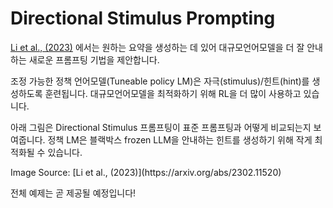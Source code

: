 # Directional Stimulus Prompting


[Li et al., (2023)](https://arxiv.org/abs/2302.11520) 에서는 원하는 요약을 생성하는 데 있어 대규모언어모델을 더 잘 안내하는 새로운 프롬프팅 기법을 제안합니다.

조정 가능한 정책 언어모델\(Tuneable policy LM\)은 자극\(stimulus\)/힌트\(hint\)를 생성하도록 훈련됩니다. 대규모언어모델을 최적화하기 위해 RL을 더 많이 사용하고 있습니다.

아래 그림은 Directional Stimulus 프롬프팅이 표준 프롬프팅과 어떻게 비교되는지 보여줍니다. 정책 LM은 블랙박스 frozen LLM을 안내하는 힌트를 생성하기 위해 작게 최적화될 수 있습니다.

<Screenshot src={DSP} alt="DSP" />
Image Source: [Li et al., (2023)](https://arxiv.org/abs/2302.11520)

전체 예제는 곧 제공될 예정입니다!